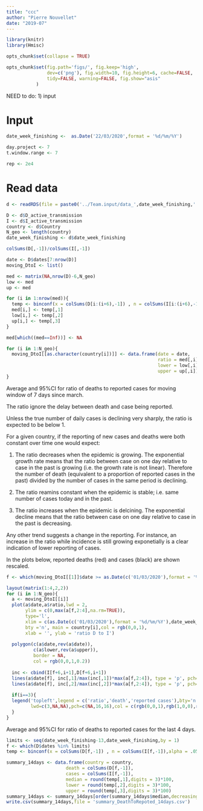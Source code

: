 ```yaml
---
title: "ccc"
author: "Pierre Nouvellet"
date: "2019-07"
---
```


```r
library(knitr)
library(Hmisc)

opts_chunk$set(collapse = TRUE)

opts_chunk$set(fig.path='figs/', fig.keep='high', 
               dev=c('png'), fig.width=10, fig.height=6, cache=FALSE,
               tidy=FALSE, warning=FALSE, fig.show="asis"
 	       )

```


NEED to do:
1) input

# Input

```r

date_week_finishing <-  as.Date('22/03/2020',format = '%d/%m/%Y')

day.project <- 7
t.window.range <- 7

rep <- 2e4

```

# Read data

```r
d <- readRDS(file = paste0('../Team.input/data_',date_week_finishing,'.rds'))

D <- d$D_active_transmission
I <- d$I_active_transmission
country <- d$Country
N_geo <- length(country)
date_week_finishing <- d$date_week_finishing

```


```r

colSums(D[,-1])/colSums(I[,-1])

date <- D$dates[7:nrow(D)]
moving_DtoI <- list()

med <- matrix(NA,nrow(D)-6,N_geo)
low <- med
up <- med

for (i in 1:nrow(med)){
  temp <- binconf(x = colSums(D[i:(i+6),-1]) , n = colSums(I[i:(i+6),-1]),alpha = .05, method = 'exact')
  med[i,] <- temp[,1]
  low[i,] <- temp[,2]
  up[i,] <- temp[,3]
}

med[which((med==Inf))] <- NA

for (i in 1:N_geo){
  moving_DtoI[[as.character(country[i])]] <- data.frame(date = date,
                                                        ratio = med[,i],
                                                        lower = low[,i],
                                                        upper = up[,i])
}

```

Average and 95%CI for ratio of deaths to reported cases for moving window of 7 days since march.

The ratio ignore the delay between death and case being reported. 

Unless the true number of daily cases is declining very sharply, the ratio is expected to be below 1.

For a given country, if the reporting of new cases and deaths were both constant over time one would expect:

1) The ratio decreases when the epidemic is growing. The exponential growth rate means that the ratio between case on one day relative to case in the past is growing (i.e. the growth rate is not linear). Therefore the number of death (equivalent to a proportion of reported cases in the past) divided by the number of cases in the same period is declining.

2) The ratio reamins constant when the epidemic is stable; i.e. same number of cases today and in the past.

1) The ratio increases when the epidemic is delcining. The exponential decline means that the ratio between case on one day relative to case in the past is decreasing.

Any other trend suggests a change in the reporting. 
For instance, an increase in the ratio while incidence is still growing exponetially is a clear indication of lower reporting of cases.

In the plots below, reported deaths (red) and cases (black) are shown rescaled.

```r

f <- which(moving_DtoI[[1]]$date >= as.Date(c('01/03/2020'),format = '%d/%m/%Y'))

layout(matrix(1:4,2,2))
for (i in 1:N_geo){
  a <- moving_DtoI[[i]]
  plot(a$date,a$ratio,lwd = 2,
       ylim = c(0,max(a[f,2:4],na.rm=TRUE)),
       type='l',
       xlim = c(as.Date(c('01/03/2020'),format = '%d/%m/%Y'),date_week_finishing),
       bty ='n', main = country[i],col = rgb(0,0,1),
       xlab = '', ylab = 'ratio D to I') 
  
  polygon(c(a$date,rev(a$date)),
          c(a$lower,rev(a$upper)),
          border = NA,
          col = rgb(0,0,1,0.2))
  
  inc <- cbind(I[f+6,i+1],D[f+6,i+1])
  lines(a$date[f], inc[,1]/max(inc[,1])*max(a[f,2:4]), type = 'p', pch=16,col='black')
  lines(a$date[f], inc[,2]/max(inc[,2])*max(a[f,2:4]), type = 'p', pch=16,col='red')
  
  if(i==3){
  legend('topleft',legend = c('ratio','death','reported cases'),bty='n',
         lwd=c(3,NA,NA),pch=c(NA,16,16),col = c(rgb(0,0,1),rgb(1,0,0),rgb(0,0,0)))
  }
}

```

Average and 95%CI for ratio of deaths to reported cases for the last 4 days.

```r

limits <- seq(date_week_finishing-13,date_week_finishing,by = 1)
f <- which(D$dates %in% limits)
temp <- binconf(x = colSums(D[f,-1]) , n = colSums(I[f,-1]),alpha = .05, method = 'exact')

summary_14days <- data.frame(country = country,
                      death = colSums(D[f,-1]),
                      cases = colSums(I[f,-1]),
                      median = round(temp[,1],digits = 3)*100,
                      lower = round(temp[,2],digits = 3)*100,
                      upper = round(temp[,3],digits = 3)*100)
summary_14days <- summary_14days[order(summary_14days$median,decreasing = TRUE),]
write.csv(summary_14days,file = 'summary_DeathToRepoted_14days.csv')

```

